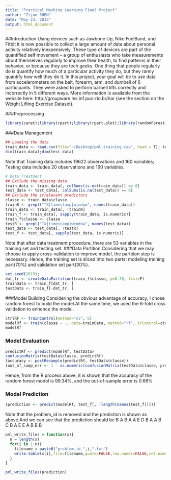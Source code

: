 ```yaml
---
title: "Practical Machine Learning Final Project"
author: "Zijun SHEN"
date: "May 23, 2015"
output: html_document
---
```

##Introduction
Using devices such as Jawbone Up, Nike FuelBand, and Fitbit it is now possible to collect a large amount of data about personal activity relatively inexpensively. These type of devices are part of the quantified self movement – a group of enthusiasts who take measurements about themselves regularly to improve their health, to find patterns in their behavior, or because they are tech geeks. One thing that people regularly do is quantify how much of a particular activity they do, but they rarely quantify how well they do it. In this project, your goal will be to use data from accelerometers on the belt, forearm, arm, and dumbell of 6 participants. They were asked to perform barbell lifts correctly and incorrectly in 5 different ways. More information is available from the website here: http://groupware.les.inf.puc-rio.br/har (see the section on the Weight Lifting Exercise Dataset). 

###Preprocessing
```r
library(caret);library(rpart);library(rpart.plot);library(randomForest);library(rattle)
```

###Data Management

```r

## Loading the data
train_data <- read.csv(file="~/Desktop/pml-training.csv", head = T); test_data <- read.csv(file="~/Desktop/pml-testing.csv", head = T);
dim(train_data);dim(test_data)
```
Note that Training data includes 19622 observations and 160 variables; Testing data includes 20 observations and 160 variables.

```r
# Data Treatment
## Exclude the missing data 
train_data <- train_data[, colSums(is.na(train_data)) == 0] 
test_data <- test_data[, colSums(is.na(test_data)) == 0]
## Exclude the irrelevant predictors
classe <- train_data$classe
trainR <- grepl("^X|timestamp|window", names(train_data))
train_data <- train_data[, !trainR]
train_f <- train_data[, sapply(train_data, is.numeric)]
train_f$classe <- classe
testR <- grepl("^X|timestamp|window", names(test_data))
test_data <- test_data[, !testR]
test_f <- test_data[, sapply(test_data, is.numeric)]
```
Note that after data treatment procedure, there are 53 variables in the training set and testing set.
###Data Partition
Considering that we may choose to apply cross-validation to improve model, the partition step is necessary. Hence, the training set is sliced into two parts: modeling training part(70%) and validation set part(30%).
```r
set.seed(2015);
dat_tr <- createDataPartition(train_f$classe, p=0.70, list=F)
trainData <- train_f[dat_tr, ]
testData <- train_f[-dat_tr, ]
```
###Model Building
Considering the obvious advantage of accuracy, I chose random forest to build the model.At the same time, we used the 6-fold cross validation to enhence the model.
```r
ctrlRF <- trainControl(method="cv", 6)
modelRf <- train(classe ~ ., data=trainData, method="rf", trControl=ctrlRF, ntree=250)
modelRf

```
### Model Evaluation
```r
predictRf <- predict(modelRf, testData)
confusionMatrix(testData$classe, predictRf)
(accuracy <- postResample(predictRf, testData$classe))
(out_of_samp_err <- 1 - as.numeric(confusionMatrix(testData$classe, predictRf)$overall[1]))
```
Hence, from the R process above, it is shown that the accuracy of the random forest model is 99.34%, and the out-of-sample error is 0.66%

### Model Prediction

```r
(prediction <- predict(modelRf, test_f[, -length(names(test_f))]))

```
Note that the problem_id is removed and the prediction is shown as above.And we can see that the prediction should be B A B A A E D B A A B C B A E E A B B B

```r
pml_write_files = function(x){
  n = length(x)
  for(i in 1:n){
    filename = paste0("problem_id_",i,".txt")
    write.table(x[i],file=filename,quote=FALSE,row.names=FALSE,col.names=FALSE)
  }
}

pml_write_files(prediction)
```

